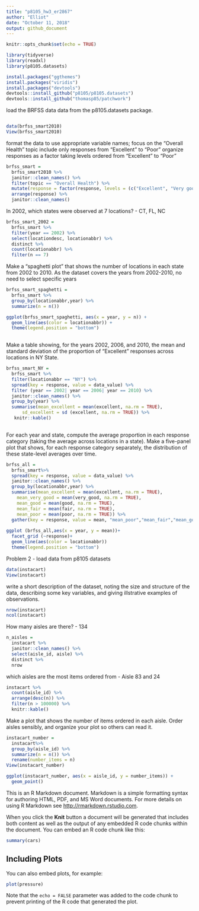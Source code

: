 ```yaml
---
title: "p8105_hw3_er2867"
author: "Elliot"
date: "October 11, 2018"
output: github_document
---
```


```r
knitr::opts_chunk$set(echo = TRUE)

library(tidyverse)
library(readxl)
library(p8105.datasets)

install.packages("ggthemes")
install.packages("viridis")
install.packages("devtools")
devtools::install_github("p8105/p8105.datasets")
devtools::install_github("thomasp85/patchwork")

```

 load the  BRFSS data data from the p8105.datasets package.
```
```
```r
data(brfss_smart2010)
View(brfss_smart2010)
```

format the data to use appropriate variable names;
focus on the “Overall Health” topic
include only responses from “Excellent” to “Poor”
organize responses as a factor taking levels ordered from “Excellent” to “Poor”
```r
brfss_smart =
  brfss_smart2010 %>% 
  janitor::clean_names() %>% 
  filter(topic == "Overall Health") %>% 
  mutate(response = factor(response, levels = (c("Excellent", "Very good", "Good", "Fair", "Poor")))) %>% 
  arrange(response) %>% 
  janitor::clean_names()

```

In 2002, which states were observed at 7 locations? - CT, FL, NC
```r
brfss_smart_2002 = 
  brfss_smart %>%  
  filter(year == 2002) %>% 
  select(locationdesc, locationabbr) %>% 
  distinct %>% 
  count(locationabbr) %>% 
  filter(n == 7)

```
Make a “spaghetti plot” that shows the number of locations in each state from 2002 to 2010.
  As the dataset covers the years from 2002-2010, no need to select specific years
```r
brfss_smart_spaghetti =
  brfss_smart %>%  
  group_by(locationabbr,year) %>% 
  summarize(n = n()) 

ggplot(brfss_smart_spaghetti, aes(x = year, y = n)) +
  geom_line(aes(color = locationabbr)) +
  theme(legend.position = "bottom")
   

```

Make a table showing, for the years 2002, 2006, and 2010, the mean and standard deviation of the proportion of “Excellent” responses across locations in NY State.
```r
brfss_smart_NY = 
  brfss_smart %>% 
  filter(locationabbr == "NY") %>% 
  spread(key = response, value = data_value) %>% 
  filter (year == 2002| year == 2006| year == 2010) %>% 
  janitor::clean_names() %>% 
  group_by(year) %>% 
  summarise(mean_excellent = mean(excellent, na.rm = TRUE),
      sd_excellent = sd (excellent, na.rm = TRUE)) %>% 
   knitr::kable()
  
```

For each year and state, compute the average proportion in each response category (taking the average across locations in a state). Make a five-panel plot that shows, for each response category separately, the distribution of these state-level averages over time.
```r
brfss_all = 
  brfss_smart%>%
  spread(key = response, value = data_value) %>% 
  janitor::clean_names() %>% 
  group_by(locationabbr,year) %>% 
  summarise(mean_excellent = mean(excellent, na.rm = TRUE), 
    mean_very_good = mean(very_good, na.rm = TRUE),
    mean_good = mean(good, na.rm = TRUE),
    mean_fair = mean(fair, na.rm = TRUE), 
    mean_poor = mean(poor, na.rm = TRUE)) %>% 
  gather(key = response, value = mean, "mean_poor","mean_fair","mean_good","mean_very_good","mean_excellent")
  
ggplot (brfss_all,aes(x = year, y = mean))+ 
  facet_grid (~response)+
  geom_line(aes(color = locationabbr))
  theme(legend.position = "bottom")

```


Problem 2 - load data from p8105 datasets
```r
data(instacart)
View(instacart)
```
 write a short description of the dataset, noting the size and structure of the data, describing some key variables, and giving illstrative examples of observations.
 
```r
nrow(instacart)
ncol(instacart)
```
 How many aisles are there? - 134
```r
n_aisles =
  instacart %>% 
  janitor::clean_names() %>% 
  select(aisle_id, aisle) %>% 
  distinct %>% 
  nrow
```
 which aisles are the most items ordered from - Aisle 83 and 24
```r
instacart %>% 
  count(aisle_id) %>% 
  arrange(desc(n)) %>% 
  filter(n > 100000) %>% 
  knitr::kable()
```
Make a plot that shows the number of items ordered in each aisle. Order aisles sensibly, and organize your plot so others can read it.
```r
instacart_number =
  instacart%>% 
  group_by(aisle_id) %>% 
  summarize(n = n()) %>% 
  rename(number_items = n)
View(instacart_number)  

ggplot(instacart_number, aes(x = aisle_id, y = number_items)) + 
  geom_point()
```



This is an R Markdown document. Markdown is a simple formatting syntax for authoring HTML, PDF, and MS Word documents. For more details on using R Markdown see <http://rmarkdown.rstudio.com>.

When you click the **Knit** button a document will be generated that includes both content as well as the output of any embedded R code chunks within the document. You can embed an R code chunk like this:

```r
summary(cars)
```

## Including Plots

You can also embed plots, for example:

```r
plot(pressure)
```

Note that the `echo = FALSE` parameter was added to the code chunk to prevent printing of the R code that generated the plot.
